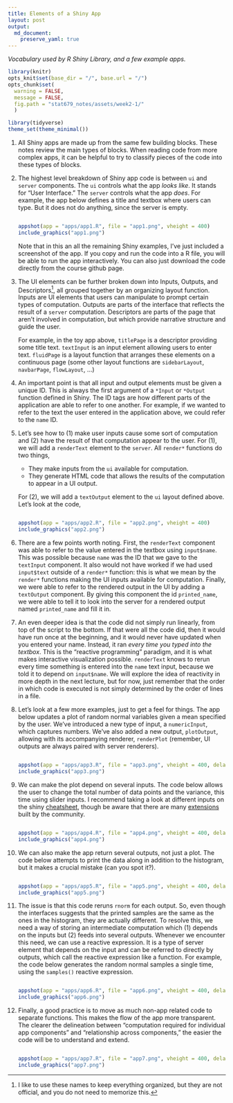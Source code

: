 ```yaml
---
title: Elements of a Shiny App
layout: post
output: 
  md_document:
    preserve_yaml: true
---
```


_Vocabulary used by R Shiny Library, and a few example apps._

```r
library(knitr)
opts_knit$set(base_dir = "/", base.url = "/")
opts_chunk$set(
  warning = FALSE, 
  message = FALSE,
  fig.path = "stat679_notes/assets/week2-1/"
  )
```
```r
library(tidyverse)
theme_set(theme_minimal())
```

1. All Shiny apps are made up from the same few building blocks. These notes
review the main types of blocks. When reading code from more complex apps, it
can be helpful to try to classify pieces of the code into these types of blocks.

1. The highest level breakdown of Shiny app code is between `ui` and `server`
components. The `ui` controls what the app _looks like_. It stands for "User
Interface." The `server` controls what the app _does_. For example, the app
below defines a title and textbox where users can type. But it does not do
anything, since the server is empty.
    
    ```r
    ```
    
    ```r
    appshot(app = "apps/app1.R", file = "app1.png", vheight = 400)
    include_graphics("app1.png")
    ```
    
    Note that in this an all the remaining Shiny examples, I've just included a
    screenshot of the app. If you copy and run the code into a R file, you will
    be able to run the app interactively. You can also just download the code
    directly from the course github page.

1. The UI elements can be further broken down into Inputs, Outputs, and
Descriptors^[I like to use these names to keep everything organized, but they are not official, and you do not need to memorize this.], all grouped together by an organizing layout function. Inputs are
UI elements that users can manipulate to prompt certain types of computation.
Outputs are parts of the interface that reflects the result of a `server`
computation. Descriptors are parts of the page that aren't involved in
computation, but which provide narrative structure and guide the user. 

    For example, in the toy app above, `titlePage` is a descriptor providing
    some title text. `textInput` is an input element allowing users to enter
    text. `fluidPage` is a layout function that arranges these elements on a
    continuous page (some other layout functions are `sidebarLayout`,
    `navbarPage`, `flowLayout`, ...)

1. An important point is that all input and output elements must be given a
unique ID. This is always the first argument of a `*Input` or `*Output` function
defined in Shiny. The ID tags are how different parts of the application are
able to refer to one another. For example, if we wanted to refer to the text the
user entered in the application above, we could refer to the `name` ID.

1. Let's see how to (1) make user inputs cause some sort of computation and (2)
have the result of that computation appear to the user. For (1), we will add a
`renderText` element to the `server`. All `render*` functions do two things,

    * They make inputs from the `ui` available for computation.
    * They generate HTML code that allows the results of the computation to
    appear in a UI output.
    
    For (2), we will add a `textOutput` element to the `ui` layout defined
    above. Let's look at the code,
    
    ```r
    ```
    
    ```r
    appshot(app = "apps/app2.R", file = "app2.png", vheight = 400)
    include_graphics("app2.png")
    ```
    
1. There are a few points worth noting. First, the `renderText` component was
able to refer to the value entered in the textbox using `input$name`. This was
possible because `name` was the ID that we gave to the `textInput` component. It
also would not have worked if we had used `input$text` outside of a `render*`
function: this is what we mean by the `render*` functions making the UI inputs
available for computation. Finally, we were able to refer to the rendered output
in the UI by adding a `textOutput` component. By giving this component the id
`printed_name`, we were able to tell it to look into the server for a rendered
output named `printed_name` and fill it in.

1. An even deeper idea is that the code did not simply run linearly, from top of
the script to the bottom. If that were all the code did, then it would have run
once at the beginning, and it would never have updated when you entered your
name. Instead, it ran _every time you typed into the textbox_. This is the
"reactive programming" paradigm, and it is what makes interactive visualization
possible. `renderText` knows to rerun every time something is entered into the
`name` text input, because we told it to depend on `input$name`. We will explore
the idea of reactivity in more depth in the next lecture, but for now, just
remember that the order in which code is executed is not simply determined by
the order of lines in a file.

1. Let's look at a few more examples, just to get a feel for things. The app
below updates a plot of random normal variables given a mean specified by the
user. We've introduced a new type of input, a `numericInput`, which captures
numbers. We've also added a new output, `plotOutput`, allowing with its
accompanying renderer, `renderPlot` (remember, UI outputs are always paired with
server renderers).
    
    ```r
    ```
    
    ```r
    appshot(app = "apps/app3.R", file = "app3.png", vheight = 400, delay=5)
    include_graphics("app3.png")
    ```
    

1. We can make the plot depend on several inputs. The code below allows the user
to change the total number of data points and the variance, this time using
slider inputs. I recommend taking a look at different inputs on the shiny
[cheatsheet](https://shiny.rstudio.com/images/shiny-cheatsheet.pdf), though be
aware that there are many
[extensions](https://github.com/nanxstats/awesome-shiny-extensions) built by the
community.
    
    ```r
    ```
    
    ```r
    appshot(app = "apps/app4.R", file = "app4.png", vheight = 400, delay=5)
    include_graphics("app4.png")
    ```

1. We can also make the app return several outputs, not just a plot. The code
below attempts to print the data along in addition to the histogram, but it
makes a crucial mistake (can you spot it?).
    
    ```r
    ```
    
    ```r
    appshot(app = "apps/app5.R", file = "app5.png", vheight = 400, delay=5)
    include_graphics("app5.png")
    ```
    
1. The issue is that this code reruns `rnorm` for each output. So, even though
the interfaces suggests that the printed samples are the same as the ones in the
histogram, they are actually different. To resolve this, we need a way of
storing an intermediate computation which (1) depends on the inputs but (2)
feeds into several outputs. Whenever we encounter this need, we can use a
reactive expression. It is a type of server element that depends on the input
and can be referred to directly by outputs, which call the reactive expression
like a function. For example, the code below generates the random normal samples
a single time, using the `samples()` reactive expression.
    
    ```r
    ```
    
    ```r
    appshot(app = "apps/app6.R", file = "app6.png", vheight = 400, delay=5)
    include_graphics("app6.png")
    ```
    
1. Finally, a good practice is to move as much non-app related code to separate
functions. This makes the flow of the app more transparent. The clearer the
delineation between "computation required for individual app components" and
"relationship across components," the easier the code will be to understand and
extend.

    ```r
    ```
    
    ```r
    appshot(app = "apps/app7.R", file = "app7.png", vheight = 400, delay=5)
    include_graphics("app7.png")
    ```